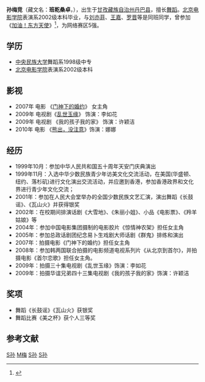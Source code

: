 {{艺人
| 姓名 = 孙梅竞<br>班乾桑卓
| 类型 = 女演员
| 图片 =
| 图片简介 =
| 图片尺寸 =
| 英文名 =
| 昵称 = 
| 国籍 = {{PRC}}
| 民族 = [[藏族|藏族]] 
| 籍贯 = 
| 出生日期 = {{birth date and age|mf=yes|1986|3|6}}
| 出生地点 = [[四川省|四川省]][[甘孜藏族自治州|甘孜藏族自治州]][[丹巴县|丹巴县]]
| 职业 = [[演员|演员]]
| 语言 = [[普通话|普通话]]
| 教育程度 = [[北京电影学院|北京电影学院]]2002级表演系本科班 
| 音乐类型 = 
| 出道日期 = 
| 经纪公司 = 
| 出道作 =
| 代表作 =
| 網站 =http://blog.sina.com.cn/u/1275878847 孙梅竞的博客
}}
{{NoteTA|G1=Show}}
'''孙梅竞'''（藏文名：'''班乾桑卓'''，{{bd|1986年|3月6日|catIdx=S孙}}），出生于[[甘孜藏族自治州|甘孜藏族自治州]][[丹巴县|丹巴县]]，擅长[[舞蹈|舞蹈]]。[[北京电影学院|北京电影学院]]表演系2002级本科毕业，与[[刘亦菲|刘亦菲]]、[[王嘉_(演员)|王嘉]]、[[罗晋|罗晋]]等是同班同学，曾参加《[[加油东方天使|加油！东方天使]]》<ref>{{Cite web |url=http://ent.sina.com.cn/v/h/p/2009-06-25/15182581704.shtml |title=刘亦菲同窗好友孙梅竞晋级“天使” |access-date=2010-09-12 |archive-date=2021-01-16 |archive-url=https://web.archive.org/web/20210116005535/http://ent.sina.com.cn/v/h/p/2009-06-25/15182581704.shtml |dead-url=no }}</ref>，为网络赛区5强。

== 学历 ==
* [[中央民族大学|中央民族大学]]舞蹈系1998级中专
* [[北京电影学院|北京电影学院]]表演系2002级本科

== 影视 ==
* 2007年 电影 《[[门神下的婚约|门神下的婚约]]》 女主角
* 2009年 电视剧《[[乱世玉缘|乱世玉缘]]》 饰演：李如花
* 2009年 电视剧 《我的孩子我的家》 饰演：许颖洁
* 2010年 电影 《[[熊出，没注意|熊出，没注意]]》饰演：娜娜 
== 经历 ==
* 1999年10月：参加中华人民共和国五十周年天安门庆典演出
* 1999年11月：入选中华少数民族青少年访美文化交流活动，在美国(华盛顿、纽约、落杉矶)进行文化演出交流活动，并应邀到香港，参加香港政界和文化界进行青少年文化交流；
* 2001年：参加在人民大会堂举办的全国少数民族文艺汇演，演出舞蹈《长鼓谣》、《瓦山火》并获得银奖
* 2002年：在校期间排演话剧《大雪地》、《朱丽小姐》、小品《电影票》、《羚羊姑娘》等
* 2004年：参加中国电影集团摄制的电影胶片《惊情神农架》担任女主角
* 2005年：参加总政话剧团纪念易卜生戏剧大师话剧《群鬼》排练和演出
* 2007年：拍摄电影《门神下的婚约》担任女主角
* 2008年：参加韩两国联合拍摄的电影频道电视系列片《从北京到首尔》，并拍摄电影《首尔恋歌》担任女主角。
* 2009年：拍摄三十集电视剧《乱世玉缘》饰演：李如花
* 2009年：拍摄华谊兄弟四十三集电视剧《我的孩子我的家》饰演：许颖洁

== 奖项 ==
* 舞蹈《长鼓谣》《瓦山火》获银奖
* 舞蹈比赛《美之杯》获个人三等奖
== 参考文献 ==
{{reflist}}
{{DEFAULTSORT:S孙}} 
[[Category:中国藏族演员|S孙]]
[[Category:孙姓|M梅]]
[[Category:丹巴人|S孙]]
[[Category:北京电影学院校友|S孙]]